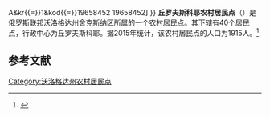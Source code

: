 {{Infobox Settlement
| official_name = 丘罗夫斯科耶农村居民点
| native_name = Сельское поселение Чуровское
| settlement_type = [[农村居民点|农村居民点]]
| subdivision_type = [[国家|国家]]
| subdivision_type1 = [[州_(俄罗斯)|州]]
| subdivision_type2 = [[区_(苏联)|区]]
| subdivision_name = {{RUS}}
| subdivision_name1 = [[沃洛格达州|沃洛格达州]]
| subdivision_name2 = [[舍克斯纳区|舍克斯纳区]]
| seat_type = 行政中心
| seat = 丘罗夫斯科耶
| pushpin_map = European Russia
| map_caption = 在[[歐洲俄羅斯|歐洲俄羅斯]]的位置
| population_as_of=2015
| population_footnotes = <ref name=stat />
| population_total = 1915
| coordinates_display = inline,title
| latd =  | latm =  | lats =  | latNS = N
| longd =  | longm =  | longs =  | longEW = E
| timezone = [[莫斯科时间|MSK]]
| utc_offset = +3
| blank_name = [[俄罗斯市政土地区划代码|OKTMO编码]]
| blank_info = [http://classif.spb.ru/classificators/view/tma.php?st{{=}}A&kr{{=}}1&kod{{=}}19658452 19658452]
}}
'''丘罗夫斯科耶农村居民点'''（{{lang-ru|Сельское поселение Чуровское}}）是[[俄罗斯联邦|俄罗斯联邦]][[沃洛格达州|沃洛格达州]][[舍克斯纳区|舍克斯纳区]]所属的一个[[农村居民点|农村居民点]]。其下辖有40个居民点，行政中心为丘罗夫斯科耶。据2015年统计，该农村居民点的人口为1915人。<ref name=stat>{{cite web |url=http://www.gks.ru/free_doc/doc_2015/bul_dr/mun_obr2015.rar |title=Численность населения Российской Федерации по муниципальным образованиям на 1 января 2015 года |accessdate=2015-08-06 |archiveurl=https://www.webcitation.org/6aaNzOlFO?url=http://www.gks.ru/free_doc/doc_2015/bul_dr/mun_obr2015.rar |archivedate=2015-08-06 |language=ru |deadurl=yes }}</ref>

== 参考文献 ==
{{reflist}}

{{Russia-stub}}

[[Category:沃洛格达州农村居民点|Category:沃洛格达州农村居民点]]